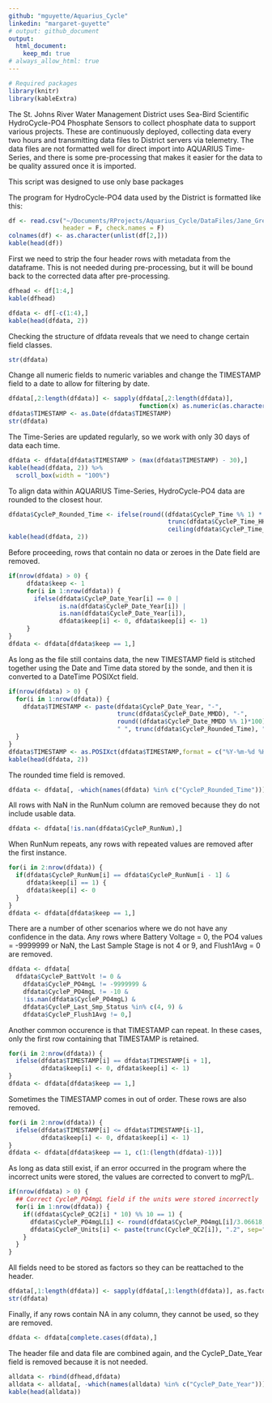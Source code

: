 ```yaml
---
github: "mguyette/Aquarius_Cycle"
linkedin: "margaret-guyette"
# output: github_document
output:
  html_document:
    keep_md: true
# always_allow_html: true
---
```




```r
# Required packages
library(knitr)
library(kableExtra)
```

The St. Johns River Water Management District uses Sea-Bird Scientific HydroCycle-PO4 Phosphate Sensors to collect phosphate data to support various projects.  These are continuously deployed, collecting data every two hours and transmitting data files to District servers via telemetry.  The data files are not formatted well for direct import into AQUARIUS Time-Series, and there is some pre-processing that makes it easier for the data to be quality assured once it is imported.

This script was designed to use only base packages

The program for HydroCycle-PO4 data used by the District is formatted like this: 
```r
df <- read.csv("~/Documents/RProjects/Aquarius_Cycle/DataFiles/Jane_Green_Creek_CM_Cycle.dat",
               header = F, check.names = F)
colnames(df) <- as.character(unlist(df[2,]))
kable(head(df))
```

First we need to strip the four header rows with metadata from the dataframe. This is not needed during pre-processing, but it will be bound back to the corrected data after pre-processing.
```r
dfhead <- df[1:4,]
kable(dfhead)
```

```r
dfdata <- df[-c(1:4),]
kable(head(dfdata, 2))
```

Checking the structure of dfdata reveals that we need to change certain field classes.
```r
str(dfdata)
```

Change all numeric fields to numeric variables and change the TIMESTAMP field to a date to allow for filtering by date.
```r
dfdata[,2:length(dfdata)] <- sapply(dfdata[,2:length(dfdata)],
                                    function(x) as.numeric(as.character(x)))
dfdata$TIMESTAMP <- as.Date(dfdata$TIMESTAMP)
str(dfdata)
```

The Time-Series are updated regularly, so we work with only 30 days of data each time.
```r
dfdata <- dfdata[dfdata$TIMESTAMP > (max(dfdata$TIMESTAMP) - 30),]
kable(head(dfdata, 2)) %>% 
  scroll_box(width = "100%")
```

To align data within AQUARIUS Time-Series, HydroCycle-PO4 data are rounded to the closest hour.
```r
dfdata$CycleP_Rounded_Time <- ifelse(round((dfdata$CycleP_Time %% 1) * 100) < 30,
                                            trunc(dfdata$CycleP_Time_HHMM),
                                            ceiling(dfdata$CycleP_Time_HHMM))
kable(head(dfdata, 2))
```

Before proceeding, rows that contain no data or zeroes in the Date field are removed.
```r
if(nrow(dfdata) > 0) {
	 dfdata$keep <- 1
     for(i in 1:nrow(dfdata)) {
       ifelse(dfdata$CycleP_Date_Year[i] == 0 |
              is.na(dfdata$CycleP_Date_Year[i]) |
              is.nan(dfdata$CycleP_Date_Year[i]),
              dfdata$keep[i] <- 0, dfdata$keep[i] <- 1)
     }     
}
dfdata <- dfdata[dfdata$keep == 1,]
```

As long as the file still contains data, the new TIMESTAMP field is stitched together using the Date and Time data stored by the sonde, and then it is converted to a DateTime POSIXct field.
```r
if(nrow(dfdata) > 0) {
  for(i in 1:nrow(dfdata)) {
    dfdata$TIMESTAMP <- paste(dfdata$CycleP_Date_Year, "-", 
                              trunc(dfdata$CycleP_Date_MMDD), "-", 
                              round((dfdata$CycleP_Date_MMDD %% 1)*100),
                              " ", trunc(dfdata$CycleP_Rounded_Time), ":00", sep = "")
  }
}
dfdata$TIMESTAMP <- as.POSIXct(dfdata$TIMESTAMP,format = c("%Y-%m-%d %H:%M"), tz = "EST")
kable(head(dfdata, 2))
```

The rounded time field is removed.
```r
dfdata <- dfdata[, -which(names(dfdata) %in% c("CycleP_Rounded_Time"))]
```

All rows with NaN in the RunNum column are removed because they do not include usable data.
```r
dfdata <- dfdata[!is.nan(dfdata$CycleP_RunNum),]
```

When RunNum repeats, any rows with repeated values are removed after the first instance.
```r
for(i in 2:nrow(dfdata)) {
  if(dfdata$CycleP_RunNum[i] == dfdata$CycleP_RunNum[i - 1] &
     dfdata$keep[i] == 1) {
     dfdata$keep[i] <- 0
  }
}
dfdata <- dfdata[dfdata$keep == 1,]
```
            
There are a number of other scenarios where we do not have any confidence in the data.  Any rows where Battery Voltage = 0, the PO4 values = -9999999 or NaN, the Last Sample Stage is not 4 or 9, and Flush1Avg = 0 are removed.  
```r
dfdata <- dfdata[
  dfdata$CycleP_BattVolt != 0 &
    dfdata$CycleP_PO4mgL != -9999999 &
    dfdata$CycleP_PO4mgL != -10 &  
    !is.nan(dfdata$CycleP_PO4mgL) &
    dfdata$CycleP_Last_Smp_Status %in% c(4, 9) &
    dfdata$CycleP_Flush1Avg != 0,]
```
            
Another common occurence is that TIMESTAMP can repeat.  In these cases, only the first row containing that TIMESTAMP is retained.
```r
for(i in 2:nrow(dfdata)) {
  ifelse(dfdata$TIMESTAMP[i] == dfdata$TIMESTAMP[i + 1],
         dfdata$keep[i] <- 0, dfdata$keep[i] <- 1)
}
dfdata <- dfdata[dfdata$keep == 1,]
```

Sometimes the TIMESTAMP comes in out of order.  These rows are also removed.
```r
for(i in 2:nrow(dfdata)) {
  ifelse(dfdata$TIMESTAMP[i] <= dfdata$TIMESTAMP[i-1],
         dfdata$keep[i] <- 0, dfdata$keep[i] <- 1)
}
dfdata <- dfdata[dfdata$keep == 1, c(1:(length(dfdata)-1))]
```

As long as data still exist, if an error occurred in the program where the incorrect units were stored, the values are corrected to convert to mgP/L.
```r
if(nrow(dfdata) > 0) {
  ## Correct CycleP_PO4mgL field if the units were stored incorrectly
  for(i in 1:nrow(dfdata)) {
    if((dfdata$CycleP_QC2[i] * 10) %% 10 == 1) {
      dfdata$CycleP_PO4mgL[i] <- round(dfdata$CycleP_PO4mgL[i]/3.06618,4)
      dfdata$CycleP_Units[i] <- paste(trunc(CycleP_QC2[i]), ".2", sep="")
    } 
  }
}
```

All fields need to be stored as factors so they can be reattached to the header.
```r
dfdata[,1:length(dfdata)] <- sapply(dfdata[,1:length(dfdata)], as.factor)
str(dfdata)
```

Finally, if any rows contain NA in any column, they cannot be used, so they are removed.
```r
dfdata <- dfdata[complete.cases(dfdata),]
```

The header file and data file are combined again, and the CycleP_Date_Year field is removed because it is not needed.
```r
alldata <- rbind(dfhead,dfdata)
alldata <- alldata[, -which(names(alldata) %in% c("CycleP_Date_Year"))]
kable(head(alldata))
```
